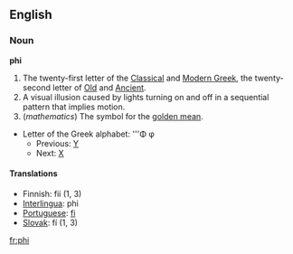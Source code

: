 {{wikipedia}}
==English==

===Noun===
'''phi''' {{IPA|[fai]}} 
# The twenty-first letter of the [[Classical Greek|Classical]] and [[Modern Greek]], the twenty-second letter of [[Old Greek|Old]] and [[Ancient Greek|Ancient]].
# A visual illusion caused by lights turning on and off in a sequential pattern that implies motion.
# (''mathematics'') The symbol for the [[golden mean]].
*Letter of the Greek alphabet: '''&#934; &#966;
**Previous: [[upsilon|&#933;]]
**Next: [[chi|&#935;]]

====Translations====
*Finnish: fii (1, 3)
*[[Interlingua]]: phi
*[[Portuguese]]: [[fi]] {{m}}
*[[Slovak]]: fí (1, 3)

[[fr:phi]]